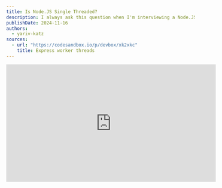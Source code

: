 ```yaml
---
title: Is Node.JS Single Threaded?
description: I always ask this question when I'm interviewing a Node.JS developer, and 90% of the time, they will give me the wrong answer. So, is Node.JS single-threaded?
publishDate: 2024-11-16
authors:
  - yariv-katz
sources: 
  - url: "https://codesandbox.io/p/devbox/xk2xkc"
    title: Express worker threads
---
```


<div class="not-content flex">
	<iframe
		className="mx-auto mb-10"
		width="560"
		height="315"
		src="https://www.youtube.com/embed/jnO2sdJIvMc?si=TStDh0Av8MZFooCX"
		title="YouTube video player"
		frameBorder="0"
		allow="accelerometer; autoplay; clipboard-write; encrypted-media; gyroscope; picture-in-picture; web-share"
		allowFullScreen
	/>
</div>

Unfortunately, I get to interview a lot of Node.JS developers, not a task I enjoy doing, but it's part of my job.  
One of the things that I noticed that the best developers also possess a good understanding of the underlying architecture of the technology they are using, and not just problem solving, stackoverflow copy-pasting developers.
A developers with good understanding of the theory, internals, architecture, and design of Node.JS will probably be a good Node.JS developer, and these are the developers I'm looking for.
So when I interview a lot of my questions are not coding exercise, or api, or god forbid riddles (why do interviewers ask riddles in an interview is something I will never understand), but in depth questions about the theory behind the technology they are using.

One of the questions I always ask a Node.JS developer is: **"Is Node.JS single-threaded?"**.  
TLDR; the answer is **NO**.

90% of the developers I asked this question got it wrong.
Among the popular wrong answers are:
- Yes, Node.JS is single-threaded.
- No, there are api's like: [Cluster](https://nodejs.org/docs/latest/api/cluster.html) or [Worker Threads](https://nodejs.org/docs/latest/api/worker_threads.html) that allow you to run multiple Node processes or multiple threads in Node.JS.  
While this answer is correct It's not exactly what I want to test here so I elaborate on the question: "In an hypothetical world where there are no api's like Cluster or Worker Threads, is Node.JS single-threaded?".  
The Cluster and worker threads api are not something a Node.JS developer uses on a daily basis, it is used for specific use cases, and not the usual everyday Node.JS development.
So when I ask if Node.JS is single-threaded, I'm asking about the everyday Node.JS development, not those special cases.
And when I explain the question again then the Developer will return to the original wrong answer: "In that case then yes, Node.JS is single-threaded if those api's are not used".

While it seems like this question is strictly theoretical, it actually touch a lot of aspects regarding the performance of our server, it's also helps us answer the important question before we start writing code: Is Node.js the right tool for the job?

## What is a Process? What is a Thread?


### Process

Before we dive into the Node.JS architecture, let's understand what is a process and what is a thread.
When we run our program with `node my-program.js` (or use other tool to run that wraps this command), we are creating a Node.JS process.
That process contains all the goodies that Node.js ships with like: V8, libuv, Event loop, etc.  
We can create multiple processes to run different programs, and each process will have its own memory space, and will run in parallel with other processes.
Processes are isolated from each other but they can communicate with each other using Inter-Process Communication (IPC) mechanisms which allows them to send messages to each other. 

### Thread

While process is more robust and isolated, threads are more lightweight. They run on the same process so unlike processes which require another Node.js instance with all it's goodies, threads are located in the same process which allows them to share memory.
Threads can communicate with each other using message passing, but they can also share memory which, we can manually create threads using the [Worker Threads](https://nodejs.org/docs/latest/api/worker_threads.html) api.

So now that we know what is a thread and what is a process, let's return to the original question: When we are running a JavaScript program using Node.js process, is that process only using a single thread (without the use of the Cluster or Worker Threads api)?

## But look Ma, JavaScript is single-threaded

When I type in google **"JavaScript"** and navigate to the [MDN](https://developer.mozilla.org/en-US/docs/Web/JavaScript) or [wikipedia page](https://en.wikipedia.org/wiki/JavaScript) (or any other respectable site) they will all say JavaScript is single-threaded.
For example MDN says:

> *JavaScript (JS) is a lightweight interpreted (or just-in-time compiled) programming language with first-class functions. While it is most well-known as the scripting language for Web pages, many non-browser environments also use it, such as Node.js, Apache CouchDB and Adobe Acrobat. JavaScript is a prototype-based, multi-paradigm, single-threaded, dynamic language, supporting object-oriented, imperative, and declarative (e.g. functional programming) styles.*

So isn't it proof that Node.JS is single-threaded?

NO!

While JavaScript is a programming language, Node.JS is a runtime environment for JavaScript, although they are related, they represent different things.

## JavaScript, JavaScript Engine, and JavaScript Runtime

Let's distinguish between these 3 concepts:

### JavaScript

JavaScript is a programming language defined by the [ECMAScript](https://ecma-international.org/publications-and-standards/standards/ecma-262/) standard.  
It is something virtual like a blueprint or an interface of how the language should behave, and it is not something that can be executed.
It's up to the JavaScript engine to implement the language and execute the code.

### JavaScript Engine

JavaScript Engine is the implementation of the JavaScript language as defined by the ECMAScript standard.  
It will turn the JavaScript code into machine code that can be executed by the machine.
It will arrange the execution of the code in a stack (LIFO), manage a heap for the non-primitive types, clean that heap from time to time using a garbage collector.
Popular JavaScript engines are the V8 engine, SpiderMonkey, Chakra, etc.
Node.js uses the V8 engine.

### JavaScript Runtime

Let's examine the definition of the JavaScript language in the [EcmaScript standard](https://tc39.es/ecma262/).
Observing the list of features that the language should support, we will notice that a lot of the things that we use everyday are not defined there.
Things like the `console` object, the `setTimeout` function, the `fetch` function, the `require` function, etc.
These are not part of the JavaScript language, they are implemented as part of the JavaScript runtime.
While a lot of the api's we use are part of the JavaScript runtime, we will notice that a lot of them still have similar api's.
For example `console.log` is pretty similar no matter which JavaScript runtime you are using, same goes for `setTimeout`, `fetch`, etc.
There are group like the help define web standards like the [WHATWG](https://whatwg.org/) and the [W3C](https://www.w3.org/) that help define the web api's that are part of the JavaScript runtime.
And the JavaScript backend runtime like Node.js strive to follow those standards.
Alot of those standarts are defined in the [WHATWG github](https://github.com/whatwg) for example you can find the standard defined for the fetch in the [fetch](https://github.com/whatwg/fetch) repository.

Among the popular JavaScript runtime are the browsers, and Node.js.
The runtimes are using the JavaScript engine to execute the JavaScript code, but they also have other parts to integrate JavaScript with the actual runtime that they represent.
For example  JavaScript do not have any api for reading files, but when you are creating a backend server then you might need to read files, so Node.js is a runtime that implemented a module for reading files, created C++ code to read files efficiently, and integrated that with the V8 engine.
JavaScript by itself will be pretty useless, it has to run somewhere, and it has to integrate with the running environment, rather it's the browsers or the OS.

## JS, JS Engine, JS Runtime which one is single-threaded?

Now let's circle back to the original question: "Is Node.JS single-threaded?".  
While everybody I asked jumped with the answer "Yes it is!" Look even wikipedia says JavaScript is single-threaded, now we are starting to understand that while JavaScript is single-threaded, Node.js is not.  
Let's go back to the concepts we just defined:

- **JavaScript** - is JavaScript single-threaded? Remeber JavaScript is a definition of a language as defined by ECMAScript, it's not the actual implementation.
What we can do is check the ECMAScript standard, and we will see that it does not define anything about threads, processes, or anything related to that.
So the answer is YES, JavaScript is defined by the ECMAScript standard as single-threaded.
- **JavaScript Engine** - Is the JavaScript engine single-threaded? The answer is an easy YES, since JavaScript is single threaded and the engine is the implementation of the language, then the engine is also single-threaded.
- **JavaScript Runtime** - I guess that depends on the runtime, but if looking at Node.js then the answer is NO, Node.js is not single-threaded.
When code reaches the C++ part of Node.js it can decide to use a thread from a thread pool or delegate the task to the kernel.

## Node.js architecture

A JavaScript runtime (like Node.JS) includes a JavaScript engine (like V8), and allows us to run JavaScript code.
Here are some of the things that are included in Node.JS architecture:
- Event queue - stores the incoming client requests
- Event loop - infinite loop that executes the requests in the event queue
- V8 engine - Executes the JavaScript code
- Thread pool - The event loop can delegate tasks to the thread pool, which is a pool of threads that can execute tasks in parallel.

The Event loop and V8 both run in the same thread (AKA the main thread), but the thread pool can run in parallel.
Node.JS is single-threaded in the sense that the Event loop and V8 run in the same thread, there is a single main thread that executes the JavaScript code.
The Event loop runs on the main thread and can handle some I/O operations in a non-blocking way, and delegate external tasks to the thread pool.

I like to look at Node.JS as automatic multi-threading, mostly I program in a single-threaded way, and Node.JS then takes care of the multi-threading for me.

## Example

Let's take a look at the following example which will help us answer the question is Node.js the right tool for the job?  
In the following example we are creating a simple express server with 2 routes:
- `/random` - will return a random number.
- `/fibonacci/:number` - will calculate the fibonacci number of the given number.

While we calculate the fibonacci number we will examine requests that try to get a random number.
We will then profile our app to understand where our main thread is stuck and then open a new thread to handle the fibonacci calculation.

Create a new folder and run npm init in that folder and install express:

```bash
mkdir nodejs-architecture
cd nodejs-architecture
npm init --yes
npm install express
```

Create the file `fibonacci.mjs` that expose a function that recursively calculate the fibonacci number:

```javascript
/**
 * recursive function to calculate the nth fibonacci number
 * @param {number} n 
 * @returns 
 */
export function fibonacci(n) {
	if (n === 0) {
		return 0;
	}
	if (n === 1) {
		return 1;
	}
	return fibonacci(n - 1) + fibonacci(n - 2);
}
```

simple recursive function that calculates the fibonacci number.  
Now let's create the express server in the file `server.mjs`:

```javascript
import createApplication from 'express';
import { fibonacci } from './fibonacci.mjs';

const app = createApplication();

// this path will return a random number
app.get('/random', (_req, res) => {
	res.send(Math.random().toString());
});

// this path will use the fibonacci function to calculate the fibonacci number that we are getting in the path param
app.get('/fibonacci/:n(\\d+)', (req, res) => {
	const n = parseInt(req.params.n, 10);	
	const result = fibonacci(n);
	res.send(result.toString());
});

app.listen(3000, () => {
	console.log('Server is running on port 3000');
});
```

We can run our server using:

```bash
node server.mjs
```

This simple example represents the weakness of Node.js, while the fibonacci function is running the main thread is stuck and can't handle other requests.
We can activate this server and try calculating the fibonacci number of 40 for example, and then try to get a random number while the fibonacci calculation is running.
We will notice that the server is stuck, while Node.js shines in tasks like I/O operations, Database queries, etc. it is not the best tool for calculation sync tasks like the one we showed here.
In this example this is clear what is causing our main thread to get stuck, but in a real-world application it might be harder to find the bottleneck.
That is why we can profile our application to examine where the main thread is stuck.  
To run our server with the profiler we can use the following command:

```bash
node --prof server.mjs
```

after running your server with the profiler go to the routes that cause the bottleneck, in our example try to go to `/fibonacci/50` and then go to `/random` and see that the server is stuck.
After you get the server stuck time to analyze what caused the main thread to choke like it did. You will find a file that is created in the same folder with the name `isolate-0xnnnnnnnnnnnn-v8.log` we need to transfer that file to something more human readable so run the following:

```bash
node --prof-process isolate-...-v8.log > processed.txt
```

replace the `isolate-...-v8.log` with the actual file name that was created in your folder and you should see the file `processed.txt` that contains the profile of the server.
In my example it looked like the following:

```
Statistical profiling result from isolate-0x7fe6f8008000-69984-v8.log, (140861 ticks, 447 unaccounted, 0 excluded).

 [Shared libraries]:
   ticks  total  nonlib   name

 [JavaScript]:
   ticks  total  nonlib   name
  140390   99.7%   99.7%  JS: *fibonacci file:///Users/yarivkatz/Development/academeez-node-architecture/fibonacci.mjs:8:26
      1    0.0%    0.0%  JS: ~lazyEventEmitterAsyncResource node:events:101:39
      1    0.0%    0.0%  JS: ~fibonacci file:///Users/yarivkatz/Development/academeez-node-architecture/fibonacci.mjs:8:26
      1    0.0%    0.0%  JS: ~encodeRealpathResult node:fs:2518:30
      1    0.0%    0.0%  JS: wasm-function[15]
      1    0.0%    0.0%  JS: ^trySelf node:internal/modules/cjs/loader:503:17
      1    0.0%    0.0%  JS: ^setHeader node:_http_outgoing:650:57
      1    0.0%    0.0%  JS: ^realpathSync node:fs:2553:22
      1    0.0%    0.0%  JS: ^processTicksAndRejections node:internal/process/task_queues:67:35
      1    0.0%    0.0%  JS: ^isatty node:tty:42:16
      1    0.0%    0.0%  JS: ^debuglog node:internal/util/debuglog:76:18
      1    0.0%    0.0%  JS: ^compileForPublicLoader node:internal/bootstrap/realm:322:25
      1    0.0%    0.0%  JS: ^URL node:internal/url:763:14
      1    0.0%    0.0%  JS: ^SafeMap node:internal/per_context/primordials:413:16
      1    0.0%    0.0%  JS: ^Module._resolveFilename node:internal/modules/cjs/loader:964:35
      1    0.0%    0.0%  JS: ^Module._findPath node:internal/modules/cjs/loader:564:28
      1    0.0%    0.0%  JS: *normalizeString node:path:66:25
      1    0.0%    0.0%  Builtin: StringAdd_CheckNone
      1    0.0%    0.0%  Builtin: StrictEqual_Baseline
      1    0.0%    0.0%  Builtin: RegExpReplace
      1    0.0%    0.0%  Builtin: LoadIC_NoFeedback
      1    0.0%    0.0%  Builtin: InterpreterEntryTrampoline
      1    0.0%    0.0%  Builtin: FastNewObject
      1    0.0%    0.0%  Builtin: Call_ReceiverIsAny
      1    0.0%    0.0%  Builtin: CallFunction_ReceiverIsNullOrUndefined

 [C++]:
   ticks  total  nonlib   name

 [Summary]:
   ticks  total  nonlib   name
  140414   99.7%   99.7%  JavaScript
      0    0.0%    0.0%  C++
     23    0.0%    0.0%  GC
      0    0.0%          Shared libraries
    447    0.3%          Unaccounted

 [C++ entry points]:
   ticks    cpp   total   name

 [Bottom up (heavy) profile]:
  Note: percentage shows a share of a particular caller in the total
  amount of its parent calls.
  Callers occupying less than 1.0% are not shown.

   ticks parent  name
  140390   99.7%  JS: *fibonacci file:///Users/yarivkatz/Development/academeez-node-architecture/fibonacci.mjs:8:26
  140390  100.0%    JS: *fibonacci file:///Users/yarivkatz/Development/academeez-node-architecture/fibonacci.mjs:8:26
  140390  100.0%      JS: *fibonacci file:///Users/yarivkatz/Development/academeez-node-architecture/fibonacci.mjs:8:26
  140390  100.0%        JS: *fibonacci file:///Users/yarivkatz/Development/academeez-node-architecture/fibonacci.mjs:8:26
  140390  100.0%          JS: *fibonacci file:///Users/yarivkatz/Development/academeez-node-architecture/fibonacci.mjs:8:26
  140390  100.0%            JS: *fibonacci file:///Users/yarivkatz/Development/academeez-node-architecture/fibonacci.mjs:8:26

```

according to the **Summary**:

```
[Summary]:
   ticks  total  nonlib   name
  140414   99.7%   99.7%  JavaScript
      0    0.0%    0.0%  C++
     23    0.0%    0.0%  GC
      0    0.0%          Shared libraries
    447    0.3%          Unaccounted
```

our problem is in our JavaScript code, and looking at the analysis of the JavaScript code we can see that the bottleneck is in the `fibonacci` function:

```
[JavaScript]:
   ticks  total  nonlib   name
  140390   99.7%   99.7%  JS: *fibonacci file:///Users/yarivkatz/Development/academeez-node-architecture/fibonacci.mjs:8:26
	...
```

## Manually creating threads

We can manually create a thread to calculate the fibonacci number, and then delegate the task to that thread.
Change the `server.mjs` file to the following:

```javascript
import { Worker } from 'worker_threads';
// ...
function fibonacciThread(n) {
	return new Promise((resolve, reject) => {
		const worker = new Worker('./fibonacci.mjs', { workerData: n });
		worker.on('message', resolve);
		worker.on('error', reject);
		worker.on('exit', (code) => {
			if (code !== 0)
				reject(new Error(`Worker stopped with exit code ${code}`));
		});
	});
}

app.get('/fibonacci/:n(\\d+)', async (req, res) => {
	// create a thread for fibonacci calculation
	const n = parseInt(req.params.n);
	const result = await fibonacciThread(n);
	res.send(result.toString());
});
// ...
```

We are creating a new thread using the `Worker` api, the thread will run the file `fibonacci.mjs` and will get the number to calculate as a parameter.
We can change the `fibonacci.mjs` file to the following:

```javascript
import { parentPort, workerData } from 'worker_threads';

export function fibonacci(n) {
	// ...
}

const result = fibonacci(workerData);

parentPort.postMessage(result);
```

If we activate our server and calculate a large fibonacci number we will see that the server is not stuck anymore, and we can still get random numbers while the fibonacci calculation is running.
If we run our server using `--prof` we will see that the main thread is not stuck anymore. We will get 2 `isolate` files one for the thread which we will notice that it spend a lot of time in the fibonacci function, and the other for the main thread which should be quite free.
What we saw is a stravation of the main thread which caused the server to be stuck, and we solved that by delegating the task to another thread and by doing so freeing the main thread to handle other requests.

Opening a new thread has a lot of overhead, so if it's something that is happening often we might consider using a thread pool.
Opening a thread is something that is not done often in Node.js, the event driven design combined with hight performance I/O operations prevents the usage of threads in most cases.
If you find out that you have to use threads often and it's the only way for you to solve your server choking problem then you might want to consider using a different technology that is more suited for that kind of tasks.
Understanding Node.js architecture if important for understanding if Node.js is the right tool for the job.

## Best Practice

In my opinion backend developers should start saying the word **NO** more often.
Let me explain what I mean by that.
Often I see backend developers are treated like Cinderella, remember the scene in Cinderella where the evil stepmother and stepsisters are throwing all the work on Cinderella while saying "Do this Cinderella, Do that Cinderella".
Often backend developers are asked from all over to do this api and that api.
The backend developer job is not to please every request the client needs, the job is to present certain logic that is oriented from the data and not from the clients.
Think of it like this, the clients wants to make "Pizze" the backend should not create and API to make "Pizze" the backend should create an API to make "Dough", "Sauce", "Cheese", etc. and then the client can use those API's to create the "Pizze".
Often with that kind of approach, calculations are done in the frontend.
So if the client asks for Pizza in one request, the backend developer should say NO.

Another example of saying no, is often the client will request an API to send him back millions of results from the database, perhaps the client is creating a Select with a lot of options.
Obviously it will be easier for the client to get all the results and place them in the Select, but this is where the backend developer should say NO, and not focus on making the client life always easier.
Instead the backend developer should say please provide me with pagination in each request, and supply the data paginated.
Often the API's that are choking the server are those that require sync computations on millions of results from the database, and since no user can actually read million records my guess is that must of the time pagination needs to play a role there.

## Summary

So to answer the question: "Is Node.JS single-threaded?".
The answer is **NO**.
Node.JS is single-threaded in the sense that the Event loop and V8 run in the same thread - which is called the main thread, but it is multi-threaded in the sense that it can delegate tasks to the thread pool, and delegate tasks to the kernel.
The event Non-Blocking nature of Node.JS allows us to utilize the main thread, thread pool, kernel, and other resources in an efficient way, and utilize the full parallel capabilities of the machine.

The way I look at it, I get automatic multi-threading without the need to manage threads most of the time (managing threads is extremely hard and error-prone), and I can focus on writing the actual application while knowing that Node.JS is taking care of the multi-threading for me.

Why am I asking this question in an interview? And why is it important to know this?  
The theory is actually connecting to the practical when it comes to main thread starvation, and how to handle it.
Knowing what the main thread is handling and what is delegated elsewhere can really help when your server is slow.
There are many times when knowing those facts helped me solve that problem, when no other developer could.
For example if your server is slow you can profile the main thread to understand what tasks are blocking the main thread, you can examine memory leaks (cause the main thread is also running the garbage collector), and in some cases, yes you will have to use the Cluster or Worker Threads api to run multiple Node processes or multiple threads in Node.JS.

